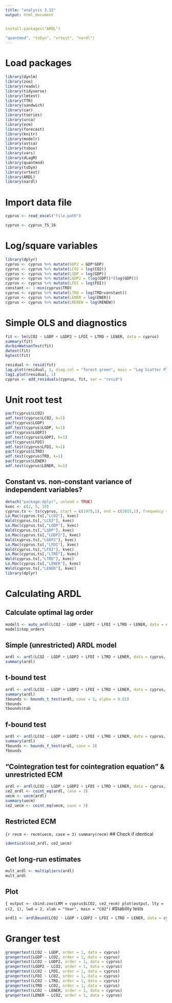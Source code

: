 ```yaml
---
title: "analysis 3.12"
output: html_document


install.packages("ARDL")

"quantmod", "tsDyn", "vrtest", "nardl")
---
```


# Load packages
```r
library(dynlm)
library(zoo)
library(readxl)
library(tidyverse)
library(lmtest)
library(TTR)
library(sandwich)
library(car)
library(tseries)
library(urca)
library(ecm)
library(forecast)
library(knitr)
library(modelr)
library(astsa)
library(tsbox)
library(vars)
library(dLagM)
library(quantmod)
library(tsDyn)
library(vrtest)
library(ARDL)
library(nardl)
```

# Import data file
```r
cyprus <- read_excel("file.path")

cyprus <- cyprus_75_16
```

# Log/square variables
```r
library(dplyr)
cyprus <- cyprus %>% mutate(GDP2 = GDP*GDP)
cyprus <- cyprus %>% mutate(LCO2 = log(CO2))
cyprus <- cyprus %>% mutate(LGDP = log(GDP))
cyprus <- cyprus %>% mutate(LGDP2 = (log(GDP))*(log(GDP)))
cyprus <- cyprus %>% mutate(LFDI = log(FDI))
constant <- 1-min(cyprus$TRD)
cyprus <- cyprus %>% mutate(LTRD = log(TRD+constant))
cyprus <- cyprus %>% mutate(LENER = log(ENER))
cyprus <- cyprus %>% mutate(LRENEW = log(RENEW))
```

# Simple OLS and diagnostics
```r
fit <- lm(LCO2 ~ LGDP + LGDP2 + LFDI + LTRD + LENER, data = cyprus)
summary(fit)
durbinWatsonTest(fit)
dwtest(fit)
bgtest(fit)

residual <- resid(fit)
lag.plot(residual, 1, diag.col = "forest green", main = "Lag Scatter Plot")
lag1.plot(residual, 1)
cyprus <- add_residuals(cyprus, fit, var = "resid")
```

# Unit root test
```r
pacf(cyprus$LCO2)
adf.test(cyprus$LCO2, k=1)
pacf(cyprus$LGDP)
adf.test(cyprus$LGDP, k=1)
pacf(cyprus$LGDP2)
adf.test(cyprus$LGDP2, k=1)
pacf(cyprus$LFDI)
adf.test(cyprus$LFDI, k=1)
pacf(cyprus$LTRD)
adf.test(cyprus$TRD, k=1)
pacf(cyprus$LENER)
adf.test(cyprus$LENER, k=1)
```

## Constant vs. non-constant variance of independent variables?
```r
detach("package:dplyr", unload = TRUE)
kvec <- c(2, 5, 10)
cyprus.ts <- ts(cyprus, start = c(1975,1), end = c(2015,1), frequency = 1)
Lo.Mac(cyprus.ts[,"LCO2"], kvec)
Wald(cyprus.ts[,"LCO2"], kvec)
Lo.Mac(cyprus.ts[,"LGDP"], kvec)
Wald(cyprus.ts[,"LGDP"], kvec)
Lo.Mac(cyprus.ts[,"LGDP2"], kvec)
Wald(cyprus.ts[,"LGDP2"], kvec)
Lo.Mac(cyprus.ts[,"LFDI"], kvec)
Wald(cyprus.ts[,"LFDI"], kvec)
Lo.Mac(cyprus.ts[,"LTRD"], kvec)
Wald(cyprus.ts[,"LTRD"], kvec)
Lo.Mac(cyprus.ts[,"LENER"], kvec)
Wald(cyprus.ts[,"LENER"], kvec)
library(dplyr)
```

# Calculating ARDL

## Calculate optimal lag order
```r
model1 <- auto_ardl(LCO2 ~ LGDP + LGDP2 + LFDI + LTRD + LENER, data = cyprus, max_order = 3, selection = "BIC")
model1$top_orders
```

## Simple (unrestricted) ARDL model
```r
ardl <- ardl(LCO2 ~ LGDP + LGDP2 + LFDI + LTRD + LENER, data = cyprus, order = c(1,0,1,0,0,1))
summary(ardl)
```

## t-bound test
```r
ardl <- ardl(LCO2 ~ LGDP + LGDP2 + LFDI + LTRD + LENER, data = cyprus, order = c(1,0,1,0,0,1))
summary(ardl)
tbounds <- bounds_t_test(ardl, case = 3, alpha = 0.01)
tbounds
tbounds$tab
```
## f-bound test
```r
ardl <- ardl(LCO2 ~ LGDP + LGDP2 + LFDI + LTRD + LENER, data = cyprus, order = c(1,0,1,0,0,1))
summary(ardl)
fbounds <- bounds_f_test(ardl, case = 3)
fbounds
```
## "Cointegration test for cointegration equation" & unrestricted ECM

```r
ardl <- ardl(LCO2 ~ LGDP + LGDP2 + LFDI + LTRD + LENER, data = cyprus, order = c(1,0,1,0,0,1))
ce2_ardl <- coint_eq(ardl, case = 3)
uecm <- uecm(ardl)
summary(uecm)
ce2_uecm <- coint_eq(uecm, case = 3)
```
## Restricted ECM
```{r
recm <- recm(uecm, case = 3)
summary(recm)
```
## Check if identical
```r
identical(ce2_ardl, ce2_uecm)
```
## Get long-run estimates
```r
mult_ardl <- multipliers(ardl)
mult_ardl
```

## Plot
```{
output <- cbind.zoo(LRM = cyprus$LCO2, ce2_recm)
plot(output, lty = c(2, 1), lwd = 2, xlab = "Year", main = "CO2")
```
#Stability tests
```r
ardl1 <- ardlBound(LCO2 ~ LGDP + LGDP2 + LFDI + LTRD + LENER, data = cyprus, case = 3, p = 1, max.q = 1, ECM = FALSE, stability = TRUE)
```

# Granger test
```r
grangertest(LCO2 ~ LGDP, order = 1, data = cyprus)
grangertest(LGDP ~ LCO2, order = 1, data = cyprus)
grangertest(LCO2 ~ LGDP2, order = 1, data = cyprus)
grangertest(LGDP2 ~ LCO2, order = 1, data = cyprus)
grangertest(LCO2 ~ LFDI, order = 1, data = cyprus)
grangertest(LFDI ~ LCO2, order = 1, data = cyprus)
grangertest(LCO2 ~ LTRD, order = 1, data = cyprus)
grangertest(LTRD ~ LCO2, order = 1, data = cyprus)
grangertest(LCO2 ~ LENER, order = 1, data = cyprus)
grangertest(LENER ~ LCO2, order = 1, data = cyprus)
```

